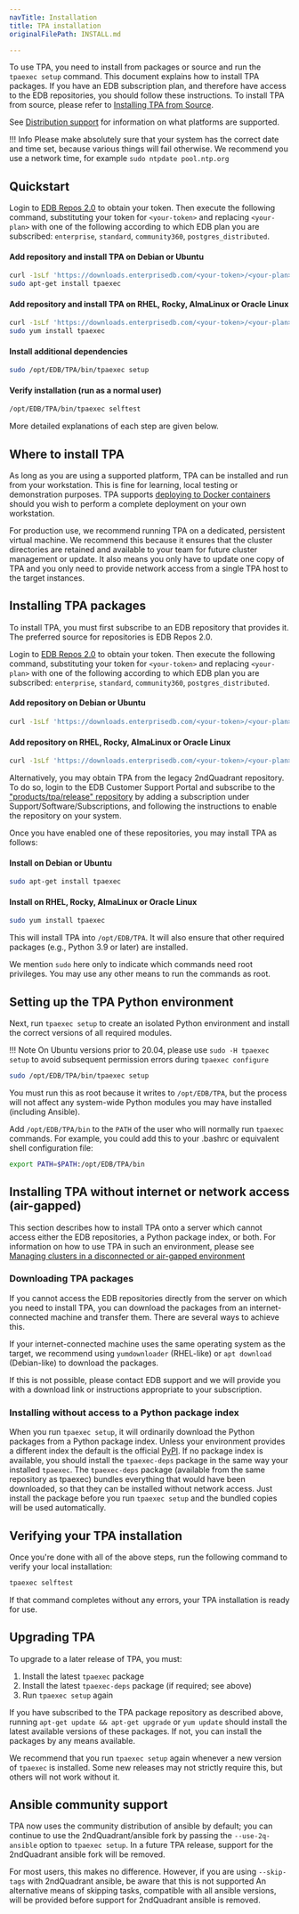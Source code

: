 ```yaml
---
navTitle: Installation
title: TPA installation
originalFilePath: INSTALL.md

---
```


To use TPA, you need to install from packages or source and run the
`tpaexec setup` command. This document explains how to install TPA
packages. If you have an EDB subscription plan, and therefore have
access to the EDB repositories, you should follow these instructions. To
install TPA from source, please refer to
[Installing TPA from Source](INSTALL-repo/).

See [Distribution support](reference/distributions/) for information
on what platforms are supported.

!!! Info
    Please make absolutely sure that your system has the correct
    date and time set, because various things will fail otherwise. We
    recommend you use a network time, for example `sudo ntpdate
    pool.ntp.org`

## Quickstart

Login to [EDB Repos 2.0](https://www.enterprisedb.com/repos-downloads)
to obtain your token. Then execute the following command, substituting
your token for `<your-token>` and replacing `<your-plan>` with
one of the following according to which EDB plan you are subscribed:
`enterprise`, `standard`, `community360`, `postgres_distributed`.

#### Add repository and install TPA on Debian or Ubuntu

```bash
curl -1sLf 'https://downloads.enterprisedb.com/<your-token>/<your-plan>/setup.deb.sh' | sudo -E bash
sudo apt-get install tpaexec
```

#### Add repository and install TPA on RHEL, Rocky, AlmaLinux or Oracle Linux

```bash
curl -1sLf 'https://downloads.enterprisedb.com/<your-token>/<your-plan>/setup.rpm.sh' | sudo -E bash
sudo yum install tpaexec
```

#### Install additional dependencies

```bash
sudo /opt/EDB/TPA/bin/tpaexec setup
```

#### Verify installation (run as a normal user)

```bash
/opt/EDB/TPA/bin/tpaexec selftest
```

More detailed explanations of each step are given below.

## Where to install TPA

As long as you are using a supported platform, TPA can be installed and
run from your workstation. This is fine for learning, local testing or
demonstration purposes. TPA supports [deploying to Docker containers](platform-docker/)
should you wish to perform a complete deployment on your own workstation.

For production use, we recommend running TPA on a dedicated, persistent
virtual machine. We recommend this because it ensures that the cluster
directories are retained and available to your team for future cluster
management or update. It also means you only have to update one copy of
TPA and you only need to provide network access from a single TPA host
to the target instances.

## Installing TPA packages

To install TPA, you must first subscribe to an EDB repository that
provides it. The preferred source for repositories is EDB Repos 2.0.

Login to [EDB Repos 2.0](https://www.enterprisedb.com/repos-downloads)
to obtain your token. Then execute the following command, substituting
your token for `<your-token>` and replacing `<your-plan>` with
one of the following according to which EDB plan you are subscribed:
`enterprise`, `standard`, `community360`, `postgres_distributed`.

#### Add repository on Debian or Ubuntu

```bash
curl -1sLf 'https://downloads.enterprisedb.com/<your-token>/<your-plan>/setup.deb.sh' | sudo -E bash

```

#### Add repository on RHEL, Rocky, AlmaLinux or Oracle Linux

```bash
curl -1sLf 'https://downloads.enterprisedb.com/<your-token>/<your-plan>/setup.rpm.sh' | sudo -E bash
```

Alternatively, you may obtain TPA from the legacy 2ndQuadrant
repository. To do so, login to the EDB Customer Support Portal and
subscribe to the ["products/tpa/release" repository](https://techsupport.enterprisedb.com/software_subscriptions/add/products/tpa/)
by adding a subscription under Support/Software/Subscriptions,
and following the instructions to enable the repository on your system.

Once you have enabled one of these repositories, you may install TPA
as follows:

#### Install on Debian or Ubuntu

```bash
sudo apt-get install tpaexec
```

#### Install on RHEL, Rocky, AlmaLinux or Oracle Linux

```bash
sudo yum install tpaexec
```

This will install TPA into `/opt/EDB/TPA`. It will also
ensure that other required packages (e.g., Python 3.9 or later) are
installed.

We mention `sudo` here only to indicate which commands need root
privileges. You may use any other means to run the commands as root.

## Setting up the TPA Python environment

Next, run `tpaexec setup` to create an isolated Python environment and
install the correct versions of all required modules.

!!! Note
    On Ubuntu versions prior to 20.04, please use `sudo -H tpaexec setup`
    to avoid subsequent permission errors during `tpaexec configure`

```bash
sudo /opt/EDB/TPA/bin/tpaexec setup
```

You must run this as root because it writes to `/opt/EDB/TPA`,
but the process will not affect any system-wide Python modules you may
have installed (including Ansible).

Add `/opt/EDB/TPA/bin` to the `PATH` of the user who will
normally run `tpaexec` commands. For example, you could add this to
your .bashrc or equivalent shell configuration file:

```bash
export PATH=$PATH:/opt/EDB/TPA/bin
```

## Installing TPA without internet or network access (air-gapped)

This section describes how to install TPA onto a server which cannot
access either the EDB repositories, a Python package index, or both.
For information on how to use TPA in such an environment, please see
[Managing clusters in a disconnected or air-gapped
environment](reference/air-gapped/)

### Downloading TPA packages

If you cannot access the EDB repositories directly from the server on
which you need to install TPA, you can download the packages from an
internet-connected machine and transfer them. There are several ways to
achieve this.

If your internet-connected machine uses the same operating system as the
target, we recommend using `yumdownloader` (RHEL-like) or `apt download`
(Debian-like) to download the packages.

If this is not possible, please contact EDB support and we will provide
you with a download link or instructions appropriate to your
subscription.

### Installing without access to a Python package index

When you run `tpaexec setup`, it will ordinarily download the Python
packages from a Python package index. Unless your environment provides a
different index the default is the official [PyPI](https://pypi.org). If
no package index is available, you should install the `tpaexec-deps`
package in the same way your installed `tpaexec`. The `tpaexec-deps`
package (available from the same repository as tpaexec) bundles
everything that would have been downloaded, so that they can be
installed without network access. Just install the package before you
run `tpaexec setup` and the bundled copies will be used automatically.

## Verifying your TPA installation

Once you're done with all of the above steps, run the following command
to verify your local installation:

```bash
tpaexec selftest
```

If that command completes without any errors, your TPA installation
is ready for use.

## Upgrading TPA

To upgrade to a later release of TPA, you must:

1.  Install the latest `tpaexec` package
2.  Install the latest `tpaexec-deps` package (if required; see above)
3.  Run `tpaexec setup` again

If you have subscribed to the TPA package repository as described
above, running `apt-get update && apt-get upgrade` or `yum update`
should install the latest available versions of these packages. If not,
you can install the packages by any means available.

We recommend that you run `tpaexec setup` again whenever a new version
of `tpaexec` is installed. Some new releases may not strictly require
this, but others will not work without it.

## Ansible community support

TPA now uses the community distribution of ansible by default; you can
continue to use the 2ndQuadrant/ansible fork by passing the
`--use-2q-ansible` option to `tpaexec setup`. In a future TPA release,
support for the 2ndQuadrant ansible fork will be removed.

For most users, this makes no difference. However, if you are using
`--skip-tags` with 2ndQuadrant ansible, be aware that this is not supported
An alternative means of skipping tasks, compatible with all ansible
versions, will be provided before support for 2ndQuadrant ansible is
removed.
